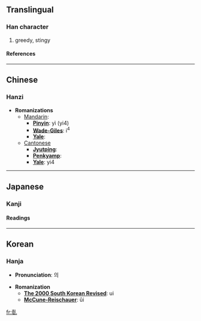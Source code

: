 ==Translingual==
===Han character===
{{Han char|rad=乙|as=12|sn=13|four=4211<sub>0</sub>|canj=土廿山 (GTU)}}
# greedy, stingy
====References====
{{Han ref|kx=0085.020|dkj=00216|dj=0173.100|hdz=10057.080|uh=4E84|ud=20100|bh=DCB2|bd=56498}}

----
==Chinese==
===Hanzi===


* '''Romanizations'''
** [[Mandarin]]:
*** '''[[Pinyin]]''': yì (yi4)
*** '''[[Wade-Giles]]''': i<sup>4</sup>
*** '''[[Yale]]''': 
**[[Cantonese]]
***'''[[Jyutping]]''':
***'''[[Penkyamp]]''': 
***'''[[Yale]]''': yi4


----
==Japanese==
===Kanji===


{{ja-kanji|grade=|rs=乙12}}
====Readings====
{{ja-readings|on=[[い]] (i)|kun=[[むさぼる]] (musaboru)}}


----
==Korean==
===Hanja===

* '''Pronunciation''': 의

* '''Romanization'''
** '''[[The 2000 South Korean Revised Romanization|The 2000 South Korean Revised]]''': ui
** '''[[McCune-Reischauer]]''': ŭi


[[fr:亄]]